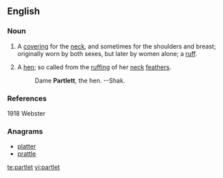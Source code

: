 ==English==

===Noun===
{{en-noun|s}}

# {{obsolete}} A [[covering]] for the [[neck]], and sometimes for the shoulders and breast; originally worn by both sexes, but later by women alone; a [[ruff]].
# A [[hen]]; so called from the [[ruffing]] of her [[neck]] [[feathers]].
#: Dame '''Partlett''', the hen. --Shak.

===References===
1918 Webster

===Anagrams===
* [[platter#English|platter]]
* [[prattle#English|prattle]]

[[te:partlet]]
[[vi:partlet]]